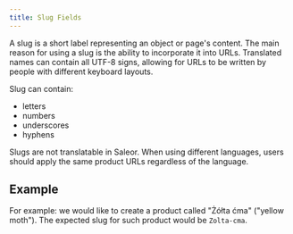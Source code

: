 ```yaml
---
title: Slug Fields
---
```


A slug is a short label representing an object or page's content. The main reason for using a slug is the ability to incorporate it into URLs. Translated names can contain all UTF-8 signs, allowing for URLs to be written by people with different keyboard layouts.

Slug can contain:

- letters
- numbers
- underscores
- hyphens

Slugs are not translatable in Saleor. When using different languages, users should apply the same product URLs regardless of the language.

## Example

For example: we would like to create a product called "Żółta ćma" ("yellow moth"). The expected slug for such product would be `Zolta-cma`.
